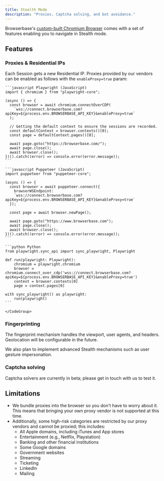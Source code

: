 ```yaml
---
title: Stealth Mode
description: "Proxies, Captcha solving, and bot avoidance."
---
```


Browserbase's [custom-built Chromium Browser](/features/browsers.mdx) comes with
a set of features enabling you to navigate in Stealth mode.

## Features

### Proxies & Residential IPs

Each Session gets a new Residential IP. Proxies provided by our vendors can
be enabled as follows with the `enableProxy=true` param:

<CodeGroup>

    ```javascript Playwright (JavaScript)
    import { chromium } from "playwright-core";

    (async () => {
      const browser = await chromium.connectOverCDP(
        `wss://connect.browserbase.com?apiKey=${process.env.BROWSERBASE_API_KEY}&enableProxy=true`
      );

      // Getting the default context to ensure the sessions are recorded.
      const defaultContext = browser.contexts()[0];
      const page = defaultContext.pages()[0];

      await page.goto("https://browserbase.com/");
      await page.close();
      await browser.close();
    })().catch((error) => console.error(error.message));
    ```

    ```javascript Puppeteer (JavaScript)
    import puppeteer from "puppeteer-core";

    (async () => {
      const browser = await puppeteer.connect({
        browserWSEndpoint:
        `wss://connect.browserbase.com?apiKey=${process.env.BROWSERBASE_API_KEY}&enableProxy=true`
      });

      const page = await browser.newPage();

      await page.goto("https://www.browserbase.com");
      await page.close();
      await browser.close();
    })().catch((error) => console.error(error.message));
    ```

    ```python Python
    from playwright.sync_api import sync_playwright, Playwright

    def run(playwright: Playwright):
        chromium = playwright.chromium
        browser = chromium.connect_over_cdp('wss://connect.browserbase.com?apiKey=${process.env.BROWSERBASE_API_KEY}&enableProxy=true')
        context = browser.contexts[0]
        page = context.pages[0]

    with sync_playwright() as playwright:
        run(playwright)
    ```

    </CodeGroup>

### Fingerprinting

The fingerprint mechanism handles the viewport, user agents, and headers.
Geolocation will be configurable in the future.

We also plan to implement advanced Stealth mechanisms such as user gesture
impersonation.

### Captcha solving

Captcha solvers are currently in beta; please get in touch with us to test it.

## Limitations

- We bundle proxies into the browser so you don't have to worry about it. This
  means that bringing your own proxy vendor is not supported at this time.
- Additionally, some high-risk categories are restricted by our proxy vendors
  and cannot be proxied; this includes:
  - All Apple domains, including iTunes and App stores
  - Entertainment (e.g., Netflix, Playstation)
  - Banking and other financial institutions
  - Some Google domains
  - Government websites
  - Streaming
  - Ticketing
  - LinkedIn
  - Mailing
